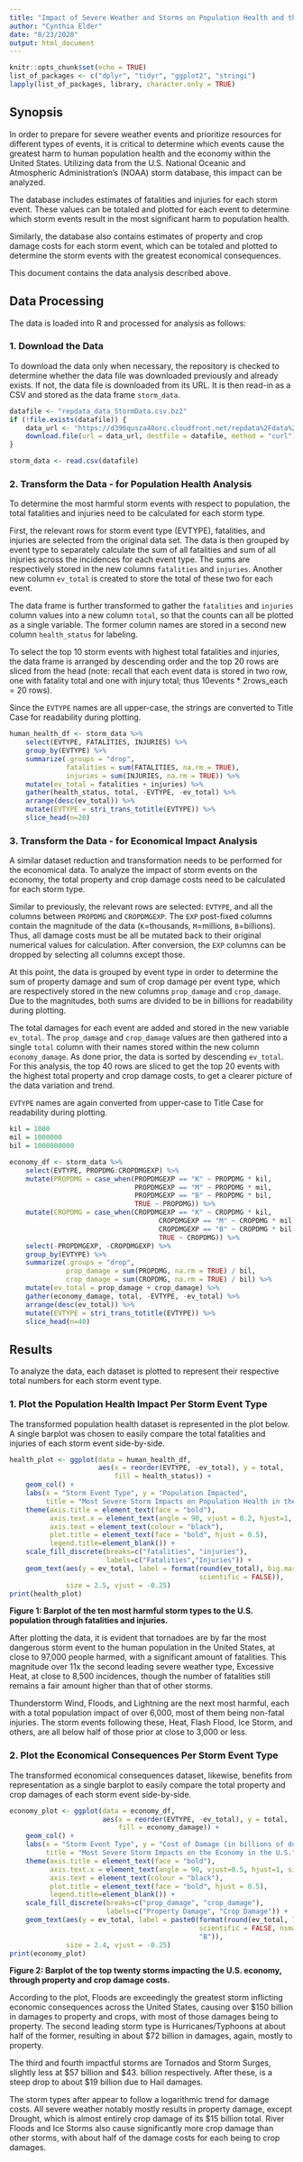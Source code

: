 ```yaml
---
title: "Impact of Severe Weather and Storms on Population Health and the Economy in the U.S."
author: "Cynthia Elder"
date: "8/23/2020"
output: html_document
---
```


```r
knitr::opts_chunk$set(echo = TRUE)
list_of_packages <- c("dplyr", "tidyr", "ggplot2", "stringi")
lapply(list_of_packages, library, character.only = TRUE)
```

## Synopsis

In order to prepare for severe weather events and prioritize resources for different types of events, it is critical to determine which events cause the greatest harm to human population health and the economy within the United States. Utilizing data from the U.S. National Oceanic and Atmospheric Administration's (NOAA) storm database, this impact can be analyzed.

The database includes estimates of fatalities and injuries for each storm event. These values can be totaled and plotted for each event to determine which storm events result in the most significant harm to population health.

Similarly, the database also contains estimates of property and crop damage costs for each storm event, which can be totaled and plotted to determine the storm events with the greatest economical consequences.

This document contains the data analysis described above.

## Data Processing

The data is loaded into R and processed for analysis as follows:

### 1. Download the Data

To download the data only when necessary, the repository is checked to determine whether the data file was downloaded previously and already exists. If not, the data file is downloaded from its URL. It is then read-in as a CSV and stored as the data frame `storm_data`.

```r
datafile <- "repdata_data_StormData.csv.bz2"
if (!file.exists(datafile)) {
    data_url <- "https://d396qusza40orc.cloudfront.net/repdata%2Fdata%2FStormData.csv.bz2"
    download.file(url = data_url, destfile = datafile, method = "curl")
}

storm_data <- read.csv(datafile)
```

### 2. Transform the Data - for Population Health Analysis

To determine the most harmful storm events with respect to population, the total fatalities and injuries need to be calculated for each storm type.

First, the relevant rows for storm event type (EVTYPE), fatalities, and injuries are selected from the original data set. The data is then grouped by event type to separately calculate the sum of all fatalities and sum of all injuries across the incidences for each event type. The sums are respectively stored in the new columns `fatalities` and `injuries`. Another new column `ev_total` is created to store the total of these two for each event.

The data frame is further transformed to gather the `fatalities` and `injuries` column values into a new column `total`, so that the counts can all be plotted as a single variable. The former column names are stored in a second new column `health_status` for labeling.

To select the top 10 storm events with highest total fatalities and injuries, the data frame is arranged by descending order and the top 20 rows are sliced from the head (note: recall that each event data is stored in two row, one with fatality total and one with injury total; thus 10events * 2rows_each = 20 rows).

Since the `EVTYPE` names are all upper-case, the strings are converted to Title Case for readability during plotting.

```r
human_health_df <- storm_data %>%
    select(EVTYPE, FATALITIES, INJURIES) %>%
    group_by(EVTYPE) %>%
    summarize(.groups = "drop",
              fatalities = sum(FATALITIES, na.rm = TRUE),
              injuries = sum(INJURIES, na.rm = TRUE)) %>%
    mutate(ev_total = fatalities + injuries) %>%
    gather(health_status, total, -EVTYPE, -ev_total) %>%
    arrange(desc(ev_total)) %>%
    mutate(EVTYPE = stri_trans_totitle(EVTYPE)) %>%
    slice_head(n=20)
```

### 3. Transform the Data - for Economical Impact Analysis

A similar dataset reduction and transformation needs to be performed for the economical data. To analyze the impact of storm events on the economy, the total property and crop damage costs need to be calculated for each storm type.

Similar to previously, the relevant rows are selected: `EVTYPE`, and all the columns between `PROPDMG` and `CROPDMGEXP`. The `EXP` post-fixed columns contain the magnitude of the data (`K`=thousands, `M`=millions, `B`=billions). Thus, all damage costs must be all be mutated back to their original numerical values for calculation. After conversion, the `EXP` columns can be dropped by selecting all columns except those.

At this point, the data is grouped by event type in order to determine the sum of property damage and sum of crop damage per event type, which are respectively stored in the new columns `prop_damage` and `crop_damage`. Due to the magnitudes, both sums are divided to be in billions for readability during plotting. 

The total damages for each event are added and stored in the new variable `ev_total`. The `prop_damage` and `crop_damage` values are then gathered into a single `total` column with their names stored within the new column `economy_damage`. As done prior, the data is sorted by descending `ev_total`. For this analysis, the top 40 rows are sliced to get the top 20 events with the highest total property and crop damage costs, to get a clearer picture of the data variation and trend.

`EVTYPE` names are again converted from upper-case to Title Case for readability during plotting.

```r
kil = 1000
mil = 1000000
bil = 1000000000

economy_df <- storm_data %>%
    select(EVTYPE, PROPDMG:CROPDMGEXP) %>%
    mutate(PROPDMG = case_when(PROPDMGEXP == "K" ~ PROPDMG * kil,
                               PROPDMGEXP == "M" ~ PROPDMG * mil,
                               PROPDMGEXP == "B" ~ PROPDMG * bil,
                               TRUE ~ PROPDMG)) %>%
    mutate(CROPDMG = case_when(CROPDMGEXP == "K" ~ CROPDMG * kil,
                                     CROPDMGEXP == "M" ~ CROPDMG * mil,
                                     CROPDMGEXP == "B" ~ CROPDMG * bil,
                                     TRUE ~ CROPDMG)) %>%
    select(-PROPDMGEXP, -CROPDMGEXP) %>%
    group_by(EVTYPE) %>%
    summarize(.groups = "drop",
              prop_damage = sum(PROPDMG, na.rm = TRUE) / bil,
              crop_damage = sum(CROPDMG, na.rm = TRUE) / bil) %>%
    mutate(ev_total = prop_damage + crop_damage) %>%
    gather(economy_damage, total, -EVTYPE, -ev_total) %>%
    arrange(desc(ev_total)) %>%
    mutate(EVTYPE = stri_trans_totitle(EVTYPE)) %>%
    slice_head(n=40)
```

## Results

To analyze the data, each dataset is plotted to represent their respective total numbers for each storm event type.

### 1. Plot the Population Health Impact Per Storm Event Type

The transformed population health dataset is represented in the plot below. A single barplot was chosen to easily compare the total fatalities and injuries of each storm event side-by-side.

```r
health_plot <- ggplot(data = human_health_df,
                      aes(x = reorder(EVTYPE, -ev_total), y = total,
                          fill = health_status)) +
    geom_col() +
    labs(x = "Storm Event Type", y = "Population Impacted",
         title = "Most Severe Storm Impacts on Population Health in the U.S.") +
    theme(axis.title = element_text(face = "bold"),
          axis.text.x = element_text(angle = 90, vjust = 0.2, hjust=1, size=9),
          axis.text = element_text(colour = "black"),
          plot.title = element_text(face = "bold", hjust = 0.5),
          legend.title=element_blank()) +
    scale_fill_discrete(breaks=c("fatalities", "injuries"),
                        labels=c("Fatalities","Injuries")) +
    geom_text(aes(y = ev_total, label = format(round(ev_total), big.mark = ",",
                                               scientific = FALSE)),
              size = 2.5, vjust = -0.25)
print(health_plot)
```

**Figure 1: Barplot of the ten most harmful storm types to the U.S. population through fatalities and injuries.**

After plotting the data, it is evident that tornadoes are by far the most dangerous storm event to the human population in the United States, at close to 97,000 people harmed, with a significant amount of fatalities. This magnitude over 11x the second leading severe weather type, Excessive Heat, at close to 8,500 incidences, though the number of fatalities still remains a fair amount higher than that of other storms. 

Thunderstorm Wind, Floods, and Lightning are the next most harmful, each with a total population impact of over 6,000, most of them being non-fatal injuries. The storm events following these, Heat, Flash Flood, Ice Storm, and others, are all below half of those prior at close to 3,000 or less.


### 2. Plot the Economical Consequences Per Storm Event Type

The transformed economical consequences dataset, likewise, benefits from representation as a single barplot to easily compare the total property and crop damages of each storm event side-by-side.

```r
economy_plot <- ggplot(data = economy_df,
                       aes(x = reorder(EVTYPE, -ev_total), y = total,
                           fill = economy_damage)) +
    geom_col() +
    labs(x = "Storm Event Type", y = "Cost of Damage (in billions of dollars)",
         title = "Most Severe Storm Impacts on the Economy in the U.S.") +
    theme(axis.title = element_text(face = "bold"),
          axis.text.x = element_text(angle = 90, vjust=0.5, hjust=1, size=9),
          axis.text = element_text(colour = "black"),
          plot.title = element_text(face = "bold", hjust = 0.5),
          legend.title=element_blank()) +
    scale_fill_discrete(breaks=c("prop_damage", "crop_damage"),
                        labels=c("Property Damage", "Crop Damage")) +
    geom_text(aes(y = ev_total, label = paste0(format(round(ev_total, 1),
                                               scientific = FALSE, nsmall = 1),
                                               "B")),
              size = 2.4, vjust = -0.25)
print(economy_plot)
```

**Figure 2: Barplot of the top twenty storms impacting the U.S. economy, through property and crop damage costs.**

According to the plot, Floods are exceedingly the greatest storm inflicting economic consequences across the United States, causing over \$150 billion in damages to property and crops, with most of those damages being to property. The second leading storm type is Hurricanes/Typhoons at about half of the former, resulting in about $72 billion in damages, again, mostly to property.

The third and fourth impactful storms are Tornados and Storm Surges, slightly less at \$57 billion and $43. billion respectively. After these, is a steep drop to about \$19 billion due to Hail damages.

The storm types after appear to follow a logarithmic trend for damage costs. All severe weather notably mostly results in property damage, except Drought, which is almost entirely crop damage of its $15 billion total. River Floods and Ice Storms also cause significantly more crop damage than other storms, with about half of the damage costs for each being to crop damages.


